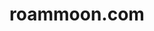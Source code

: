 ---
title: roammoon.com
description: A website of a gaming startup company
image: /showcase/roammoon.png
href: https://roammoon.com
featured: true
affiliation: Gaming startup
---